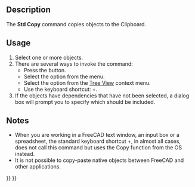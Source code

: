 <languages/>

{{Docnav
|[[Std_Cut|Cut]]
|[[Std_Paste|Paste]]
|[[Std_Edit_Menu|Std Edit Menu]]
|IconL=Std_Cut.svg
|IconR=Std_Paste.svg
|IconC=Freecad.svg
}}

{{GuiCommand
|Name=Std Copy
|MenuLocation=Edit → Copy
|Workbenches=All
|Shortcut={{KEY|Ctrl}}+{{KEY|C}}
|SeeAlso=[[Std_Cut|Std Cut]], [[Std_Paste|Std Paste]], [[Std_DuplicateSelection|Std DuplicateSelection]]
}}

==Description== 

The '''Std Copy''' command copies objects to the Clipboard.

==Usage== 

# Select one or more objects.
# There are several ways to invoke the command:
#* Press the {{Button|[[Image:Std_Copy.svg|16px]] [[Std_Copy|Copy]]}} button.
#* Select the {{MenuCommand|Edit → [[Image:Std_Copy.svg|16px]] Copy}} option from the menu.
#* Select the {{MenuCommand|[[Image:Std_Copy.svg|16px]] Copy}} option from the [[Tree_View|Tree View]] context menu.
#* Use the keyboard shortcut: {{KEY|Ctrl}}+{{KEY|C}}.
# If the objects have dependencies that have not been selected, a dialog box will prompt you to specify which should be included.

==Notes==

* When you are working in a FreeCAD text window, an input box or a spreadsheet, the standard keyboard shortcut {{KEY|Ctrl}}+{{KEY|C}}, in almost all cases, does not call this command but uses the Copy function from the OS instead.
* It is not possible to copy-paste native objects between FreeCAD and other applications.


{{Docnav
|[[Std_Cut|Cut]]
|[[Std_Paste|Paste]]
|[[Std_Edit_Menu|Std Edit Menu]]
|IconL=Std_Cut.svg
|IconR=Std_Paste.svg
|IconC=Freecad.svg
}}

{{Std_Base_navi{{#translation:}}}}
{{Userdocnavi{{#translation:}}}}